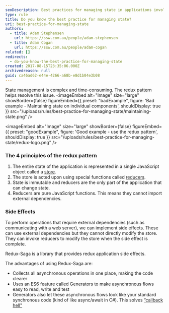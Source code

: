 ```yaml
---
seoDescription: Best practices for managing state in applications involve using the Redux pattern, which ensures a single source of truth and provides predictable behavior.
type: rule
title: Do you know the best practice for managing state?
uri: best-practice-for-managing-state
authors:
  - title: Adam Stephensen
    url: https://ssw.com.au/people/adam-stephensen
  - title: Adam Cogan
    url: https://ssw.com.au/people/adam-cogan
related: []
redirects:
  - do-you-know-the-best-practice-for-managing-state
created: 2017-08-15T23:35:06.000Z
archivedreason: null
guid: ca46ad62-e44e-4266-a68b-e8d1b04e3b08
---
```


State management is complex and time-consuming. The redux pattern helps resolve this issue.
<imageEmbed
  alt="Image"
  size="large"
  showBorder={false}
  figureEmbed={{
    preset: "badExample",
    figure: 'Bad example - Maintaining state on individual components',
    shouldDisplay: true
  }}
  src="/uploads/rules/best-practice-for-managing-state/maintaining-state.png"
/>

<imageEmbed
  alt="Image"
  size="large"
  showBorder={false}
  figureEmbed={{
    preset: "goodExample",
    figure: 'Good example - use the redux pattern',
    shouldDisplay: true
  }}
  src="/uploads/rules/best-practice-for-managing-state/redux-logo.png"
/>

### The 4 principles of the redux pattern

1. The entire state of the application is represented in a single JavaScript object called a [store](https://redux.js.org/docs/basics/Store.html).
2. The store is acted upon using special functions called [reducers](https://redux.js.org/docs/basics/Reducers.html).
3. State is immutable and reducers are the only part of the application that can change state.
4. Reducers are pure JavaScript functions. This means they cannot import external dependencies.

### Side Effects

To perform operations that require external dependencies (such as communicating with a web server), we can implement side effects. These can use external dependencies but they cannot directly modify the store. They can invoke reducers to modify the store when the side effect is complete.

Redux-Saga is a library that provides redux application side effects.

The advantages of using Redux-Saga are:

* Collects all asynchronous operations in one place, making the code clearer
* Uses an ES6 feature called Generators to make asynchronous flows easy to read, write and test
* Generators also let these asynchronous flows look like your standard synchronous code (kind of like async/await in C#). This solves [“callback hell"](https://en.wiktionary.org/wiki/callback_hell)